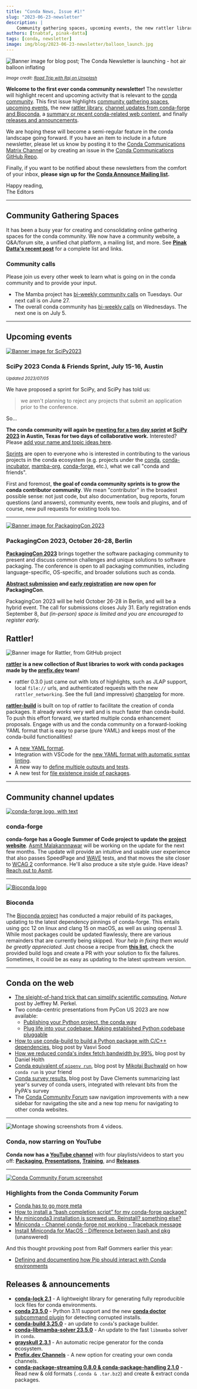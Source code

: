 ```yaml
---
title: "Conda News, Issue #1!"
slug: "2023-06-23-newsletter"
description: |
    Community gathering spaces, upcoming events, the new rattler library, channel updates from conda-forge and Bioconda, a summary or recent conda-related web content, and releases and announcements.
authors: [tnabtaf, pinak-datta]
tags: [conda, newsletter]
image: img/blog/2023-06-23-newsletter/balloon_launch.jpg
---
```



<Image img={launch} alt="Banner image for blog post; The Conda Newsletter is launching - hot air balloon inflating"/>

<p>
    <i>
        <small>
            Image credit: <a href="https://unsplash.com/photos/sN40hKv8_cI">Road Trip with Raj on Unsplash</a>
        </small>
    </i>
</p>

**Welcome to the first ever conda community newsletter!** The newsletter will highlight recent and upcoming activity that is relevant to the [conda community](https://conda.org/). This first issue highlights [community gathering spaces](#community-gathering-spaces), [upcoming events](#upcoming-events), the new [rattler library](#rattler), [channel updates from conda-forge and Bioconda](#community-channel-updates), a [summary or recent conda-related web content](#conda-on-the-web), and finally [releases and announcements](#releases--announcements).

We are hoping these will become a semi-regular feature in the conda landscape going forward. If you have an item to include in a future newsletter, please let us know by posting it to the [Conda Communications Matrix Channel](https://matrix.to/#/%23conda-communications:matrix.org) or by creating an issue in the [Conda Communications GitHub Repo](https://github.com/conda/communications/issues).

<!-- truncate -->

Finally, if you want to be notified about these newsletters from the comfort of your inbox, **please sign up for the [Conda Announce Mailing list](https://lists.conda.org/wws/info/announce).**

Happy reading,<br />
The Editors

---

## Community Gathering Spaces

It has been a busy year for creating and consolidating online gathering spaces for the conda community. We now have a community website, a Q&A/forum site, a unified chat platform, a mailing list, and more. See **[Pinak Datta's recent post](/blog/2023-06-22-conda-spaces-blogpost)** for a complete list and links.

### Community calls

Please join us every other week to learn what is going on in the conda community and to provide your input.

* The Mamba project has [bi-weekly community calls](https://hackmd.io/iOgkxNMpTea6lWczjCov9Q?view) on Tuesdays. Our next call is on June 27.
* The overall conda community has [bi-weekly calls](https://hackmd.io/@conda-community?tags=%5B%22meeting-notes%22%5D) on Wednesdays. The next one is on July 5.

---

## Upcoming events

[<Image img={scipybanner} alt="Banner image for SciPy2023"/>](https://www.scipy2023.scipy.org/)

### SciPy 2023 Conda & Friends Sprint, July 15-16, Austin

<small>

  *Updated 2023/07/05*

</small>

We have proposed a sprint for SciPy, and SciPy has told us:

> we aren't planning to reject any projects that submit an application prior to the conference.

So...

**The conda community will again be [meeting for a two day sprint](https://hackmd.io/efDeR0zQRJSWVKebiPu9Mw) at [SciPy 2023](https://www.scipy2023.scipy.org/) in Austin, Texas for two days of collaborative work.**  Interested? Please [add your name and topic ideas here](https://hackmd.io/efDeR0zQRJSWVKebiPu9Mw).

[Sprints](https://www.scipy2023.scipy.org/sprints) are open to everyone who is interested in contributing to the various projects in the conda ecosystem (e.g. projects under the [conda](https://github.com/conda), [conda-incubator](https://github.com/conda-incubator), [mamba-org](https://github.com/mamba-org), [conda-forge](https://github.com/conda-forge), etc.), what we call "conda and friends".

First and foremost, **the goal of conda community sprints is to grow the conda contributor community**. We mean "contributor" in the broadest possible sense: not just code, but also documentation, bug reports, forum questions (and answers), community events, new tools and plugins, and of course, new pull requests for existing tools too.

---

[<Image img={packagingcon} alt="Banner image for PackagingCon 2023"/>](https://packaging-con.org/)

### PackagingCon 2023, October 26-28, Berlin

[**PackagingCon 2023**](https://packaging-con.org/) brings together the software packaging community to present and discuss common challenges and unique solutions to software packaging. The conference is open to all packaging communities, including language-specific, OS-specific, and broader solutions such as conda.

**[Abstract submission](https://cfp.packaging-con.org/2023/cfp) and [early registration](https://ti.to/packagingcon/packagingcon-2023) are now open for PackagingCon**.

PackagingCon 2023 will be held October 26-28 in Berlin, and will be a hybrid event. The call for submissions closes July 31. Early registration ends September 8, *but (in-person) space is limited and you are encouraged to register early.*

## Rattler!

<Image img={rattler} alt="Banner image for Rattler, from GitHub project"/>

**[rattler](https://github.com/mamba-org/rattler) is a new collection of Rust libraries to work with conda packages made by the [prefix.dev](https://prefix.dev/) team!**

* rattler 0.3.0 just came out with lots of highlights, such as JLAP support, local `file://` urls, and authenticated requests with the new `rattler_networking`. See the full (and impressive) [changelog](https://github.com/mamba-org/rattler/releases/tag/v0.3.0) for more.

**[rattler-build](https://prefix.dev/blog/the_new_rattler_build)** is built on top of rattler to facilitate the creation of conda packages. It already _works_ very well and is much faster than conda-build. To push this effort forward, we started multiple conda enhancement proposals. Engage with us and the conda community on a forward-looking YAML format that is easy to parse (pure YAML) and keeps most of the conda-build functionalities!

* A [new YAML format](https://github.com/conda-incubator/ceps/pull/54).
* Integration with VSCode for the [new YAML format with automatic syntax linting](https://github.com/conda-incubator/ceps/pull/56#issuecomment-1593118521).
* A new way to [define multiple outputs and tests](https://github.com/conda-incubator/ceps/pull/56).
* A new test for [file existence inside of packages](https://github.com/conda-incubator/ceps/pull/57).

---

## Community channel updates

[<Image img={cf} alt="conda-forge logo, with text"/>](https://conda-forge.org/)

### conda-forge

**conda-forge has a Google Summer of Code project to update the [project website](https://conda-forge.org/)**. [Asmit Malakannnawar](https://asmitbm.github.io/) will be working on the update for the next few months. The update will provide an intuitive and usable user experience that also passes SpeedPage and [WAVE](https://wave.webaim.org/) tests, and that moves the site closer to [WCAG 2](https://www.w3.org/WAI/standards-guidelines/wcag/) conformance. He'll also produce a site style guide. Have ideas? [Reach out to Asmit](https://asmit.bio.link/).

---

[<Image img={bioconda} alt="Bioconda logo"/>](https://bioconda.github.io/)

### Bioconda

The [Bioconda project](https://bioconda.github.io/) has conducted a major rebuild of its packages, updating to the latest dependency pinnings of conda-forge. This entails using gcc 12 on linux and clang 15 on macOS, as well as using openssl 3. While most packages could be updated flawlessly, there are various remainders that are currently being skipped. *Your help in fixing them would be greatly appreciated.* Just choose a recipe from **[this list](https://github.com/bioconda/bioconda-recipes/wiki/build-failures)**, check the provided build logs and create a PR with your solution to fix the failures. Sometimes, it could be as easy as updating to the latest upstream version.

---

## Conda on the web

* [The sleight-of-hand trick that can simplify scientific computing](https://www.nature.com/articles/d41586-023-01469-0), *Nature* post by Jeffrey M. Perkel.
* Two conda-centric presentations from PyCon US 2023 are now available:
    * [Publishing your Python project, the conda way](https://youtu.be/NSgTFf40vHQ)
    * [Plug life into your codebase: Making established Python codebase pluggable](https://youtu.be/OeSv0_HesaU)
* [How to use conda-build to build a Python package with C/C++ dependencies](https://conda.org/blog/2023-05-18-how-to-use-conda-build), blog post by Vasvi Sood
* [How we reduced conda's index fetch bandwidth by 99%](https://conda.org/blog/2023-05-05-how-we-reduced-the-conda-index-fetch-bandwidth), blog post by Daniel Holth
* [Conda equivalent of `pipenv run`](https://dev.to/mikolajbuchwald/conda-equivalent-of-pipenv-run-3min), blog post by [Mikołaj Buchwald](https://mikolajbuchwald.com/) on how `conda run` is your friend
* [Conda survey results](https://conda.org/blog/2022-03-30-conda-survey/), blog post by Dave Clements summarizing last year's survey of conda users, integrated with relevant bits from the PyPA's survey
* The [Conda Community Forum](https://conda.discourse.group/) saw navigation improvements with a new sidebar for navigating the site and a new top menu for navigating to other conda websites.

---

<Image img={youtube} alt="Montage showing screenshots from 4 videos."/>

### Conda, now starring on YouTube

**Conda now has a [YouTube channel](https://www.youtube.com/channel/UCNc3BL-gO8hbx_7DdEDcofg)** with four playlists/videos to start you off: **[Packaging](https://youtu.be/6by8b2Ht200), [Presentations](https://youtu.be/OeSv0_HesaU), [Training](https://youtu.be/NSgTFf40vHQ)**, and **[Releases](https://youtu.be/VD5TXcbYgR4)**.

---

[<Image img={forum} alt="Conda Community Forum screenshot"/>](https://conda.discourse.group/)

### Highlights from the Conda Community Forum

* [Conda has to go more meta](https://conda.discourse.group/t/conda-has-to-go-more-meta/192)
* [How to install a “bash completion script” for my conda-forge package?](https://conda.discourse.group/t/how-to-install-a-bash-completion-script-for-my-conda-forge-package/304)
* [My miniconda3 installation is screwed up. Reinstall? something else?](https://conda.discourse.group/t/my-miniconda3-installation-is-screwed-up-reinstall-something-else/310)
* [Miniconda - Channel conda-forge not working - Traceback message](https://conda.discourse.group/t/miniconda-channel-conda-forge-not-working-traceback-message/297)
* [Install Miniconda for MacOS - Difference between bash and pkg](https://conda.discourse.group/t/install-miniconda-for-macos-difference-between-bash-and-pkg/292) (unanswered)

And this thought provoking post from Ralf Gommers earlier this year:

* [Defining and documenting how Pip should interact with Conda environments](https://conda.discourse.group/t/defining-and-documenting-how-pip-should-interact-with-conda-environments/200)


## Releases & announcements

* **[conda-lock 2.1](https://github.com/conda/conda-lock/releases/)** - A lightweight library for generating fully reproducible lock files for conda environments.
* **[conda 23.5.0](https://conda.org/blog/2023-05-31-may-2023-releases#changes-in-conda)** - Python 3.11 support and the new [**conda doctor** subcommand plugin](https://conda.org/blog/2023-06-01-conda-doctor) for detecting corrupted installs.
* **[conda-build 3.25.0](https://conda.org/blog/2023-05-31-may-2023-releases#changes-in-conda-build)** - an update to `conda`'s package builder.
* **[conda-libmamba-solver 23.5.0](https://conda.org/blog/2023-05-31-may-2023-releases#changes-in-conda-libmamba-solver)** - An update to the fast `libmamba` solver in `conda`.
* **[grayskull 2.3.1](https://github.com/conda/grayskull/releases/tag/v2.3.1)** - An automatic recipe generator for the conda ecosystem.
* **[Prefix.dev Channels](https://prefix.dev/blog/introducing_channels)** - A new option for creating your own conda channels.
* **[conda-package-streaming 0.8.0 & conda-package-handling 2.1.0](https://conda.discourse.group/t/conda-package-streaming-0-8-0-and-conda-package-handling-2-1-0-released/267)** - Read new & old formats (`.conda & .tar.bz2`) and create & extract conda packages.
